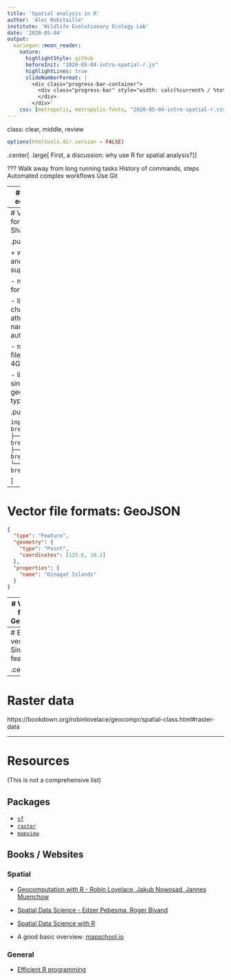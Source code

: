 ```yaml
---
title: 'Spatial analysis in R'
author: 'Alec Robitaille'
institute: 'Wildlife Evolutionary Ecology Lab'
date: '2020-05-04'
output:
  xaringan::moon_reader:
    nature:
      highlightStyle: github
      beforeInit: "2020-05-04-intro-spatial-r.js"
      highlightLines: true
      slideNumberFormat: |
        <div class="progress-bar-container">
          <div class="progress-bar" style="width: calc(%current% / %total% * 100%);">
          </div>
        </div>`
    css: [metropolis, metropolis-fonts, "2020-05-04-intro-spatial-r.css"]
---
```


class: clear, middle, review
```r
options(htmltools.dir.version = FALSE)
```


.center[
.large[
First, a discussion: why use R for spatial analysis?
]
]


???
Walk away from long running tasks
History of commands, steps
Automated complex workflows
Use Git

---
# Spatial R ecosystem

![](https://keen-swartz-3146c4.netlify.app/images/sf_deps.png)

CRAN Task Views:  [Spatial](https://cran.r-project.org/web/views/Spatial.html) and  [SpatioTemporal](https://cran.r-project.org/web/views/SpatioTemporal.html). [History of R spatial](https://bookdown.org/robinlovelace/geocompr/intro.html#the-history-of-r-spatial)


???
Note: we are going to emphasize the `sf` package here since it is the *way forward*


---
# Vector file formats: Shapefile

.pull-left[

\+ widely used and supported

\- multifile format

\- limit to 10 character attribute names, automatic

\- maximum file size of 2-4GB

\- limited to single geometry types
]



.pull-right[

```
input/
├── breweries.dbf
├── breweries.prj
├── breweries.shp
└── breweries.shx
```

]




---
# Vector file formats: GeoJSON


```json
{
  "type": "Feature",
  "geometry": {
    "type": "Point",
    "coordinates": [125.6, 10.1]
  },
  "properties": {
    "name": "Dinagat Islands"
  }
}
```


---
# Vector file formats: GeoPackage

\+ single file

\+ stores vectors and rasters

\+ widely supported

\+ uses a SQLite backend

\- non-streaming format



---
# Encoding vectors: Simple features

.center[
![](https://bookdown.org/robinlovelace/geocompr/figures/sf-classes.png)
]



---
# Raster data
https://bookdown.org/robinlovelace/geocompr/spatial-class.html#raster-data




---
# Resources

(This is not a comprehensive list)

## Packages
* [`sf`](https://github.com/r-spatial/sf)
* [`raster`](https://rspatial.org/raster/pkg/index.html)
* [`mapview`](https://r-spatial.github.io/mapview/index.html)

## Books / Websites

### Spatial
* [Geocomputation with R - Robin Lovelace, Jakub Nowosad, Jannes Muenchow ](https://bookdown.org/robinlovelace/geocompr)

* [Spatial Data Science - Edzer Pebesma, Roger Bivand](https://keen-swartz-3146c4.netlify.app/)

* [Spatial Data Science with R](https://rspatial.org/)

* A good basic overview: [mapschool.io](https://mapschool.io/)

### General
* [Efficient R programming](https://csgillespie.github.io/efficientR/)
